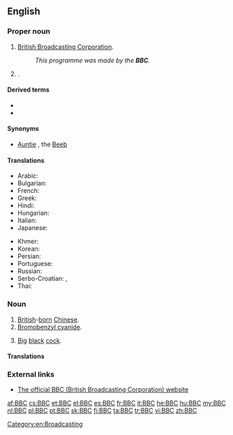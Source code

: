 {{also|ВВС}}
==English==
{{wikipedia|dab=BBC (disambiguation)|BBC}}

===Proper noun===
{{en-proper noun}}

# {{label|en|''usually preceded by'' "the"}} [[British Broadcasting Corporation]].
#: ''This programme was made by the '''BBC'''.''
# {{w|Blades Business Crew}}.

====Derived terms====
* {{l|en|BBC English}}
* {{l|en|BBCesque}}

====Synonyms====
* {{sense|British Broadcasting Corporation}} [[Auntie]] {{qualifier|nickname}}, the [[Beeb]] {{qualifier|nickname}}

====Translations====
{{trans-top|British Broadcasting Corporation}}
* Arabic: {{t|ar|بِي بِي سِي|m}}
* Bulgarian: {{t|bg|Би Би Си́}}
* French: {{t+|fr|BBC|f}}
* Greek: {{t|el|Μπι Μπι Σι}}
* Hindi: {{t|hi|बीबीसी|tr=bībīsī}}
* Hungarian: {{t+|hu|BBC}}
* Italian: {{t+|it|BBC|f}}
* Japanese: {{t|ja|ビー・ビー・シー|tr=bī bī shī}}
{{trans-mid}}
* Khmer: {{t|km|ប៊ីប៊ីស៊ី|tr=bii bii sii|sc=Khmr}}
* Korean: {{t|ko|비비시|sc=Hang}}
* Persian: {{t|fa|بی‌بی‌سی|sc=fa-Arab}}
* Portuguese: {{t+|pt|BBC|f}}
* Russian: {{t|ru|Би-би-си́|f}}
* Serbo-Croatian: {{t|sh|Би-би-си|m}}, {{t|sh|Bi-bi-si|m}}
* Thai: {{t|th|บีบีซี|tr=bee-bee-see}}
{{trans-bottom}}

===Noun===
{{en-noun}}

# [[British]]-[[born]] [[Chinese]].
# [[bromobenzyl cyanide#English|Bromobenzyl cyanide]].
# {{label|en|slang|vulgar}} [[big|Big]] [[black]] [[cock]].

====Translations====
{{trans-top|British-born Chinese}}
{{trans-mid}}
{{trans-bottom}}

===External links===
* [http://www.bbc.co.uk The official BBC (British Broadcasting Corporation) website]

[[Category:en:Broadcasting]]

[[af:BBC]]
[[cs:BBC]]
[[et:BBC]]
[[el:BBC]]
[[es:BBC]]
[[fr:BBC]]
[[it:BBC]]
[[he:BBC]]
[[hu:BBC]]
[[my:BBC]]
[[nl:BBC]]
[[pl:BBC]]
[[pt:BBC]]
[[sk:BBC]]
[[fi:BBC]]
[[ta:BBC]]
[[tr:BBC]]
[[vi:BBC]]
[[zh:BBC]]